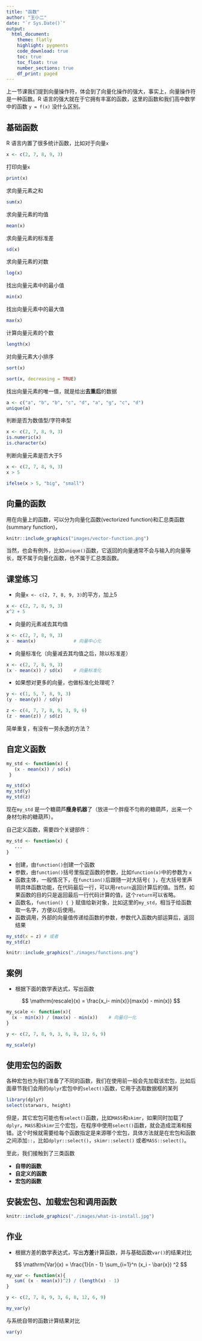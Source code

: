 ```yaml
---
title: "函数"
author: "王小二"
date: "`r Sys.Date()`"
output: 
  html_document:
    theme: flatly
    highlight: pygments
    code_download: true
    toc: true
    toc_float: true
    number_sections: true
    df_print: paged
---
```



上一节课我们提到向量操作符，体会到了向量化操作的强大，事实上，向量操作符是一种函数。R 语言的强大就在于它拥有丰富的函数，这里的函数和我们高中数学中的函数 `y = f(x)` 没什么区别。


## 基础函数

R 语言内置了很多统计函数，比如对于向量`x`
```r
x <- c(2, 7, 8, 9, 3)
```

打印向量`x`
```r
print(x)
```


求向量元素之和
```r
sum(x)
```

求向量元素的均值
```r
mean(x)
```

求向量元素的标准差
```r
sd(x)
```

求向量元素的对数
```r
log(x)
```


找出向量元素中的最小值
```r
min(x)
```

找出向量元素中的最大值
```r
max(x)
```

计算向量元素的个数
```r
length(x)
```

对向量元素大小排序
```r
sort(x)
```

```r
sort(x, decreasing = TRUE)
```

找出向量元素的唯一值，就是给出**去重后**的数据
```r
a <- c("a", "b", "b", "c", "d", "a", "g", "c", "d")
unique(a)
```


判断是否为数值型/字符串型
```r
x <- c(2, 7, 8, 9, 3)
is.numeric(x)
is.character(x)
```

判断向量元素是否大于5
```r
x <- c(2, 7, 8, 9, 3)
x > 5
```

```r
ifelse(x > 5, "big", "small")
```




## 向量的函数

用在向量上的函数，可以分为向量化函数(vectorized function)和汇总类函数(summary function)，

```r
knitr::include_graphics("images/vector-function.png")
```

当然，也会有例外，比如`unique()`函数，它返回的向量通常不会与输入的向量等长，既不属于向量化函数，也不属于汇总类函数。


## 课堂练习

- 向量`x <- c(2, 7, 8, 9, 3)`的平方，加上5
```r
x <- c(2, 7, 8, 9, 3)
x^2 + 5
```

- 向量的元素减去其均值
```r
x <- c(2, 7, 8, 9, 3)
x - mean(x)              # 向量中心化
```


- 向量标准化（向量减去其均值之后，除以标准差）
```r
x <- c(2, 7, 8, 9, 3)
(x - mean(x)) / sd(x)    # 向量标准化
```


- 如果想对更多的向量，也做标准化处理呢？

```r
y <- c(1, 5, 7, 8, 9, 3)
(y - mean(y)) / sd(y)
```


```r
z <- c(4, 7, 7, 8, 9, 3, 9, 6)
(z - mean(z)) / sd(z)
```


简单重复，有没有一劳永逸的方法？



## 自定义函数

```r
my_std <- function(x) {
   (x - mean(x)) / sd(x)
 }
```

```r
my_std(x)
my_std(y)
my_std(z)
```

现在`my_std` 是一个糖葫芦**瘦身机器**了（放进一个胖瘦不匀称的糖葫芦，出来一个身材匀称的糖葫芦）。

自己定义函数，需要四个关键部件：

```r
my_std <- function(x) {
   ...
}
```


- 创建，由`function()`创建一个函数
- 参数，由`function()`括号里指定函数的参数，比如`function(x)`中的参数为 `x` 
- 函数主体，一般情况下，在`function()`后跟随一对大括号`{ }`，在大括号里声明具体函数功能，在代码最后一行，可以用`return`返回计算后的值。当然，如果函数的目的只是返回最后一行代码计算的值，这个`return`可以省略。
- 函数名，`function() { }` 赋值给新对象，比如这里的`my_std`，相当于给函数取一名字，方便以后使用。
- 函数调用，外部的向量值传递给函数的参数，参数代入函数内部运算后，返回结果
```r
my_std(x = z) # 或者
my_std(z)
```


```r
knitr::include_graphics("./images/functions.png")
```

## 案例

- 根据下面的数学表达式，写出函数

$$
\mathrm{rescale}(x) = \frac{x_i- min(x)}{max(x) - min(x)} 
$$


```r
my_scale <- function(x){
  (x - min(x)) / (max(x) - min(x))    # 向量归一化
}

y <- c(2, 7, 8, 9, 3, 6, 8, 12, 6, 9)

my_scale(y)
```



## 使用宏包的函数

各种宏包也为我们准备了不同的函数，我们在使用前一般会先加载该宏包，比如后面章节我们会用的`dplyr`宏包中的`select()`函数，它用于选取数据框的某列
```r
library(dplyr)
select(starwars, height)
```

但是，其它宏包可能也有`select()`函数，比如`MASS`和`skimr`，如果同时加载了`dplyr`，`MASS`和`skimr`三个宏包，在程序中使用`select()`函数，就会造成混淆和报错。这个时候就需要给每个函数指定是来源哪个宏包，具体方法就是在宏包和函数之间添加`::`，比如`dplyr::select()`，`skimr::select()` 或者`MASS::select()`。



至此，我们接触到了三类函数

- **自带的函数**
- **自定义的函数**
- **宏包的函数**


## 安装宏包、加载宏包和调用函数

```r
knitr::include_graphics("./images/what-is-install.jpg")
```


## 作业

- 根据方差的数学表达式，写出**方差**计算函数，并与基础函数`var()`的结果对比

$$
\mathrm{Var}(x) = \frac{1}{n - 1} \sum_{i=1}^n (x_i - \bar{x}) ^2 
$$
```r
my_var <- function(x){
   sum( (x - mean(x))^2) / (length(x) - 1)
}

y <- c(2, 7, 8, 9, 3, 6, 8, 12, 6, 9)

my_var(y)
```

与系统自带的函数计算结果对比
```r
var(y)
```



